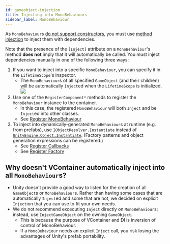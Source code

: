 ```yaml
---
id: gameobject-injection
title: Injecting into MonoBehaviours
sidebar_label: MonoBehaviour
---
```


As `MonoBehaviour`s [do not support constructors](https://docs.unity3d.com/ScriptReference/MonoBehaviour.Awake), you must use [method injection](./method-injection) to inject them with dependencies.

Note that the presence of the `[Inject]` attribute on a `MonoBehaviour`'s method **does not** imply that it will automatically be called. You must inject dependencies manually in one of the following three ways:

1. If you want to inject into a specific `MonoBehaviour`, you can specify it in the `LifetimeScope`'s inspector.
    - The `MonoBehaviour`s of all specified `GameObject` (and their children) will be automatically `Inject`ed when the `LifetimeScope` is initialized. ![](./assets/screenshot_auto_inject_gameobjects.png)
2. Use one of the `RegisterComponent*` methods to register the `MonoBehaviour` instance to the container.
    - In this case, the registered `MonoBehaviour` will both `Inject` and be `Inject`ed into other classes.
    - See [Register MonoBehaviour](../registering/register-monobehaviour)
3. To inject into dynamically-generated `MonoBehaviour`s at runtime (e.g. from prefabs), use `IObjectResolver.Instantiate` instead of [`UnityEngine.Object.Instantiate`](https://docs.unity3d.com/ScriptReference/Object.Instantiate). (Factory patterns and object generation expressions can be registered.)
    - See [Register Callbacks](../registering/register-callbacks)
    - See [Register Factory](../registering/register-factory)


## Why doesn't VContainer automatically inject into all `MonoBehaviour`s?

- Unity doesn't provide a good way to listen for the creation of all `GameObject`s or `MonoBehaviour`s. Rather than having some cases that are automatically `Inject`ed and some that are not, we decided on explicit `Inject`ion that you can use to fit your own needs.
- We do not recommend excecuting `Inject` directly on `MonoBehaviour`s; instead, use `InjectGameObject` on the owning `GameObject`.
  - This is because the purpose of VContainer and DI is inversion of control of MonoBehaviour.
  - If a `MonoBehaviour` needs an explicit `Inject` call, you risk losing the advantages of Unity's prefab portability. 
